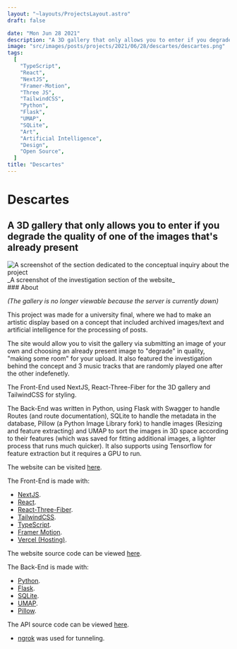 ```yaml
---
layout: "~layouts/ProjectsLayout.astro"
draft: false

date: "Mon Jun 28 2021"
description: "A 3D gallery that only allows you to enter if you degrade the quality of one of the images that's already present."
image: "src/images/posts/projects/2021/06/28/descartes/descartes.png"
tags:
  [
    "TypeScript",
    "React",
    "NextJS",
    "Framer-Motion",
    "Three JS",
    "TailwindCSS",
    "Python",
    "Flask",
    "UMAP",
    "SQLite",
    "Art",
    "Artificial Intelligence",
    "Design",
    "Open Source",
  ]
title: "Descartes"
---
```




# Descartes

## A 3D gallery that only allows you to enter if you degrade the quality of one of the images that's already present

<SmartLink class="block" href="https://descartes.vercel.app/">
  <div>
    <Image fit="cover" width={720} src={mainImage} alt="A screenshot of the section dedicated to the conceptual inquiry about the
  project" />
  </div>
</SmartLink>
_A screenshot of the investigation section of the website_

<div id="content">
  ### About

_(The gallery is no longer viewable because the server is currently down)_

This project was made for a university final, where we had to make an artistic display based on a concept that included archived images/text and artificial intelligence for the processing of posts.

The site would allow you to visit the gallery via submitting an image of your own and choosing an already present image to "degrade" in quality, "making some room" for your upload.
It also featured the investigation behind the concept and 3 music tracks that are randomly played one after the other indefenetly.

The Front-End used NextJS, React-Three-Fiber for the 3D gallery and TailwindCSS for styling.

The Back-End was written in Python, using Flask with Swagger to handle Routes (and route documentation), SQLite to handle the metadata in the database, Pillow (a Python Image Library fork) to handle images (Resizing and feature extracting) and UMAP to sort the images in 3D space according to their features (which was saved for fitting additional images, a lighter process that runs much quicker).
It also supports using Tensorflow for feature extraction but it requires a GPU to run.

The website can be visited [here](https://descartes.vercel.app/).

The Front-End is made with:

- [NextJS](https://nextjs.org).
- [React](https://reactjs.org).
- [React-Three-Fiber](https://docs.pmnd.rs/react-three-fiber/getting-started/introduction).
- [TailwindCSS](https://tailwindcss.com/).
- [TypeScript](https://typescriptlang.org/).
- [Framer Motion](https://www.framer.com/docs/).
- [Vercel (Hosting)](https://vercel.com/).

The website source code can be viewed [here](https://github.com/royeden/descartes).

The Back-End is made with:

- [Python](https://python.org).
- [Flask](https://flask.palletsprojects.com/en/2.2.x/).
- [SQLite](https://www.sqlite.org/index.html).
- [UMAP](https://umap-learn.readthedocs.io/en/latest/).
- [Pillow](https://pillow.readthedocs.io/en/stable/).

The API source code can be viewed [here](https://github.com/royeden/descartes-api).

- [ngrok](https://ngrok.com/) was used for tunneling.

</div>
